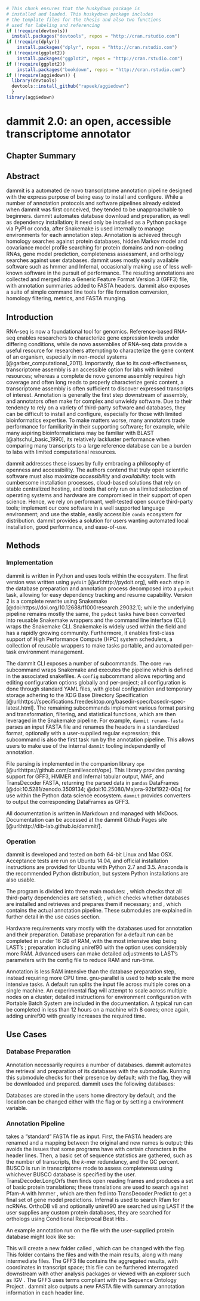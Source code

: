 ```r
# This chunk ensures that the huskydown package is
# installed and loaded. This huskydown package includes
# the template files for the thesis and also two functions
# used for labeling and referencing
if (!require(devtools))
  install.packages("devtools", repos = "http://cran.rstudio.com")
if (!require(dplyr))
    install.packages("dplyr", repos = "http://cran.rstudio.com")
if (!require(ggplot2))
    install.packages("ggplot2", repos = "http://cran.rstudio.com")
if (!require(ggplot2))
    install.packages("bookdown", repos = "http://cran.rstudio.com")
if (!require(aggiedown)) {
  library(devtools)
  devtools::install_github("rapeek/aggiedown")
  }
library(aggiedown)
```


# dammit 2.0: an open, accessible transcriptome annotator

\chaptermark {dammit annotator}

## Chapter Summary




## Abstract

dammit is a automated de novo transcriptome annotation pipeline designed with the express purpose of being easy to install and configure.
While a number of annotation protocols and software pipelines already existed when dammit was first conceived, they tended to be unapproachable to beginners.
dammit automates database download and preparation, as well as dependency installation; it need only be installed as a Python package via PyPI or conda, after Snakemake is used internally to manage environments for each annotation step.
Annotation is achieved through homology searches against protein databases, hidden Markov model and covariance model profile searching for protein domains and non-coding RNAs, gene model prediction, completeness
assessment, and orthology searches against user databases.
dammit uses mostly easily available software such as hmmer and Infernal, occasionally making use of less well-known software in the pursuit of performance.
The resulting annotations are collected and merged into a Generic Feature Format Version 3 (GFF3) file, with annotation summaries added to FASTA headers.
dammit also exposes a suite of simple command line tools for file formation conversion, homology filtering, metrics, and FASTA munging.

## Introduction

RNA-seq is now a foundational tool for genomics.
Reference-based RNA-seq enables researchers to characterize gene expression levels under differing conditions, while de novo assemblies of RNA-seq data provide a useful resource for researchers attempting to characterize the gene content of an organism, especially in non-model systems [@garber_computational_2011].
Importantly, due to its cost-effectiveness, transcriptome assembly is an accessible option for labs with limited resources; whereas a complete de novo genome assembly requires high coverage and often long reads to properly characterize genic content, a transcriptome assembly is often sufficient to discover expressed transcripts of interest.
Annotation is generally the first step downstream of assembly, and annotators often make for complex and unwieldy software.
Due to their tendency to rely on a variety of third-party software and databases, they can be difficult to install and configure, especially for those with limited bioinformatics expertise.
To make matters worse, many annotators trade performance for familiarity in their supporting software; for example, while many aspiring bioinformaticians may be familiar with BLAST [@altschul_basic_1990], its relatively lackluster performance when comparing many transcripts to a large reference database can be a burden to labs with limited computational resources. 

dammit addresses these issues by fully embracing a philosophy of openness and accessibility.
The authors contend that truly open scientific software must also maximize *accessibility* and *availability*: tools with cumbersome installation processes, cloud-based solutions that rely on stable centralized hosting, and tools that only run on a limited selection of operating systems and hardware are compromised in their support of open science.
Hence, we rely on performant, well-tested open source third-party tools; implement our core software in a well supported language environment; and use the stable, easily accessible `conda` ecosystem for distribution. 
dammit provides a solution for users wanting automated local installation, good performance, and ease-of-use.

## Methods

### Implementation

dammit is written in Python and uses tools within the ecosystem.
The first version was written using `pydoit` [@url:http://pydoit.org], with each step in the database preparation and annotation process decomposed into a `pydoit` task, allowing for easy dependency tracking and resume capability.
Version 2 is a complete rewrite using Snakemake [@doi:https://doi.org/10.12688/f1000research.29032.1]; while the underlying pipeline remains mostly the same, the `pydoit` tasks have been converted into reusable Snakemake wrappers and the command line interface (CLI) wraps the Snakemake CLI.
Snakemake is widely used within the field and has a rapidly growing community.
Furthermore, it enables first-class support of High Performance Compute (HPC) system schedulers, a collection of reusable wrappers to make tasks portable, and automated per-task environment management.

The dammit CLI exposes a number of subcommands.
The core `run` subcommand wraps Snakemake and executes the pipeline which is defined in the associated snakefiles.
A `config` subcommand allows reporting and editing configuration options globally and per-project; all configuration is done through standard YAML files, with global configuration and temporary storage adhering to the XDG Base Directory Specification [@url:https://specifications.freedesktop.org/basedir-spec/basedir-spec-latest.html].
The remaining subcommands implement various format parsing and transformation, filtering, and statistical functions, which are then leveraged in the Snakemake pipeline.
For example, `dammit rename-fasta` parses an input FASTA file and renames the headers in a standardized format, optionally with a user-supplied regular expression; this subcommand is also the first task run by the annotation pipeline.
This allows users to make use of the internal `dammit` tooling independently of annotation.

File parsing is implemented in the companion library `ope` [@url:https://github.com/camillescott/ope].
This library provides parsing support for GFF3, HMMER and Infernal tabular output, MAF, and TransDecoder FASTA, returning the parsed data in `pandas` DataFrames [@doi:10.5281/zenodo.3509134; @doi:10.25080/Majora-92bf1922-00a] for use within the Python data science ecosystem.
`dammit` provides converters to output the corresponding DataFrames as GFF3.

All documentation is written in Markdown and managed with MkDocs. Documentation can be accessed at the dammit Github Pages site [@url:http://dib-lab.github.io/dammit/].

### Operation

dammit is developed and tested on both 64-bit Linux and Mac OSX. Acceptance tests are run on
Ubuntu 14.04, and official installation instructions are provided for Ubuntu with Python 2.7 and
3.5. Anaconda is the recommended Python distribution, but system Python installations are also
usable.

The program is divided into three main modules: \texttt{dammit dependencies}, which checks
that all third-party dependencies are satisfied; \texttt{dammit databases}, which checks whether
databases are installed and retrieves and prepares them if necessary; and \texttt{dammit annotate},
which contains the actual annotation pipeline. These submodules are explained in further detail in the
use cases section.

Hardware requirements vary mostly with the databases used for annotation and their preparation.
Database preparation for a default run can be completed in under 16 GB of RAM, with the most
intensive step being LAST's \texttt{lastdb}; preparation including uniref90 with the \texttt{--full} 
option uses considerably more RAM. Advanced users can make detailed adjustments to LAST's 
parameters with the config file to reduce RAM and run-time.

Annotation is less RAM intensive than the database preparation step, instead requiring more CPU time. 
gnu-parallel \cite{tange_gnu_2011} is used to help scale the more intensive tasks. A default run splits the input file across multiple cores on a single
machine. An experimental \texttt{--n-nodes} flag will attempt to scale across multiple nodes on a cluster; detailed instructions for environment
configuration with Portable Batch System are included in the documentation. A typical
run can be completed in less than 12 hours on a machine with 8 cores; once again, adding uniref90 with 
\texttt{--full} greatly increases the required time.

## Use Cases

### Database Preparation

Annotation necessarily requires a number of databases. dammit automates the retrieval and 
preparation of its databases with the \texttt{dammit databases} submodule. Running this
submodule checks for their presence by default; with the \texttt{--install} flag, they will be
downloaded and prepared. dammit uses the following databases: 

\begin{itemize}
\item \textbf{Pfam-A}: Profile hidden markov models for searching protein domains with hmmer \cite{finn_pfam_2016}.
\item \textbf{Rfam}: Covariance models for searching RNA secondary structure with Infernal \cite{griffiths-jones_rfam:_2003}.
\item \textbf{OrthoDB}: Hierarchical collection of protein ortholog groups \cite{kriventseva_orthodb_2015}.
\item \textbf{BUSCO}: Collections of core genes for major domains of life. dammit can use metazoa, vertebrata, arthropoda, and eukaryota \cite{simao_busco:_2015}.
\item \textbf{uniref90}: A comprehensive collection of most known proteins clustered at 90\% sequence similarity \cite{suzek_uniref:_2007} Only downloaded when the
\texttt{--full} option is used.
\end{itemize}

Databases are stored in the users home directory by default,
and the location can be changed either with the \texttt{--database-dir} flag or by setting a 
\texttt{DAMMIT\textunderscore DB\textunderscore DIR} environment variable. 

### Annotation Pipeline

\texttt{dammit annotate} takes a "standard" FASTA file as input. First, the FASTA headers are renamed and a mapping between the original
and new names is output; this avoids the issues that some programs have with certain characters in the header lines. Then, a basic
set of sequence statistics are gathered, such as the number of transcripts, the $k$-mer redundancy, and the GC percent. BUSCO 
\cite{simao_busco:_2015} is run 
in transcriptome mode to assess completeness using whichever BUSCO database is specified by the user. 
TransDecoder.LongOrfs \cite{haas_novo_2013} then finds
open reading frames and produces a set of basic protein translations; these translations are used to search against Pfam-A with
hmmer \cite{durbin_biological_1998},
which are then fed into TransDecoder.Predict to get a final set of gene model predictions. Infernal \cite{nawrocki_infernal_2013} 
is used to search Rfam for ncRNAs.
OrthoDB v8 and optionally uniref90 are searched using LAST \cite{sheetlin_frameshift_2014,kielbasa_adaptive_2011}
If the user supplies any custom protein databases, they are searched for orthologs using Conditional Reciprocal Best Hits \cite{aubry_deep_2014}.

An example annotation run on the file \texttt{cdna.fa} with the user-supplied protein database \texttt{pep.fa} might look like so:

\texttt{dammit annotate cdna.fa --user-databases pep.fa --busco-group eukaryota --n\textunderscore threads 2}

This will create a new folder called \texttt{cdna.fa.dammit}, which can be changed with the \texttt{--output} flag.
This folder contains the files \texttt{cdna.fa.dammit.gff3} and \texttt{cdna.fa.dammit.fa}
with the main results, along with
many intermediate files. The GFF3 file contains the aggregated results, with coordinates in transcript space; this file
can be furthered interrogated downstream with other analysis packages or viewed with an explorer such as IGV \cite{robinson_integrative_2011}.
The GFF3 uses terms compliant with the Sequence Ontology Project \cite{eilbeck_sequence_2005}. dammit also outputs a new
FASTA file with summary annotation information in each header line. 

